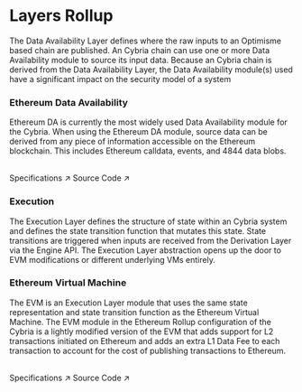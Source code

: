 
# Layers Rollup

The Data Availability Layer defines where the raw inputs to an Optimisme based chain are published. An Cybria chain can use one or more Data Availability module to source its input data. Because an Cybria chain is derived from the Data Availability Layer, the Data Availability module(s) used have a significant impact on the security model of a system

### Ethereum Data Availability
Ethereum DA is currently the most widely used Data Availability module for the Cybria. When using the Ethereum DA module, source data can be derived from any piece of information accessible on the Ethereum blockchain. This includes Ethereum calldata, events, and 4844 data blobs.

<br />

<Link href="https://github.com/ethereum-optimism/optimism/blob/v1.1.4/specs/derivation.md#batch-submission-wire-format">Specifications ↗</Link> 
<Link href="https://github.com/ethereum-optimism/optimism/tree/v1.1.4/op-batcher">Source Code ↗</Link>

### Execution
The Execution Layer defines the structure of state within an Cybria system and defines the state transition function that mutates this state. State transitions are triggered when inputs are received from the Derivation Layer via the Engine API. The Execution Layer abstraction opens up the door to EVM modifications or different underlying VMs entirely.

### Ethereum Virtual Machine
The EVM is an Execution Layer module that uses the same state representation and state transition function as the Ethereum Virtual Machine. The EVM module in the Ethereum Rollup configuration of the Cybria is a lightly modified version of the EVM that adds support for L2 transactions initiated on Ethereum and adds an extra L1 Data Fee to each transaction to account for the cost of publishing transactions to Ethereum.

<br />

<Link href="https://github.com/ethereum-optimism/optimism/blob/129032f15b76b0d2a940443a39433de931a97a44/specs/exec-engine.md">Specifications ↗</Link> 
<Link href="https://github.com/ethereum-optimism/op-geth/tree/09ade3df6d1d3a4f8f308553825348be132bc960">Source Code ↗</Link>
